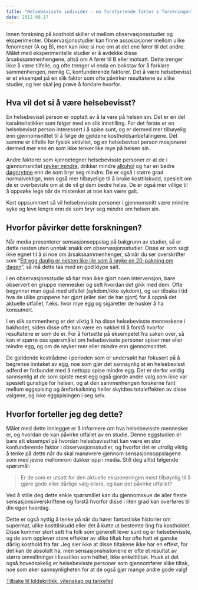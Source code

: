 ```yaml
---
title: "Helsebevisste individer - en forstyrrende faktor i forskningen?"
date: 2012.09.17
---
```


Innen forskning på kosthold skiller vi mellom observasjonsstudier og eksperimenter. Observasjonsstudier kan finne assosiasjoner mellom ulike fenomener (A og B), men kan ikke si noe om at det ene fører til det andre. Målet med eksperimentelle studier er å avdekke disse årsakssammenhengene, altså om A fører til B eller motsatt. Dette trenger ikke å være tilfelle, og ofte trenger vi enda en bokstav for å forklare sammenhengen, nemlig C, konfunderende faktorer. Det å være helsebevisst er et eksempel på en slik faktor som ofte påvirker resultatene av slike studier, og her skal jeg prøve å forklare hvorfor.

## Hva vil det si å være helsebevisst?

En helsebevisst person er opptatt av å ta vare på helsen sin. Det er en del karakteristikker som følger med en slik innstilling. For det første er en helsebevisst person interessert i å spise sunt, og er dermed mer tilbøyelig enn gjennomsnittet til å følge de gjeldene kostholdsanbefalingene. Det samme er tilfelle for fysisk aktivitet, og en helsebevisst person mosjonerer dermed mer enn en som ikke tenker like mye på helsen sin.

Andre faktorer som kjennetegner helsebevisste personer er at de i gjennomsnittet [røyker mindre](../stump-royken.qmd), drikker mindre [alkohol](../naeringsstoffer/alkohol.qmd) og har en bedre [døgnrytme](../sovn-overvekt.qmd) enn de som bryr seg mindre. De er også i større grad normalvektige, men også mer tilbøyelige til å bruke kosttilskudd, spesielt om de er overbeviste om at de vil gi dem bedre helse. De er også mer villige til å oppsøke lege når de mistenker at noe kan være galt.

Kort oppsummert så vil helsebevisste personer i gjennomsnitt være mindre syke og leve lengre enn de som bryr seg mindre om helsen sin.

## Hvorfor påvirker dette forskningen?

Når media presenterer sensasjonsoppslag på bakgrunn av studier, så er dette nesten uten unntak snakk om observasjonsstudier. Disse er som sagt ikke egnet til å si noe om årsakssammenhenger, så når du ser overskrifter som "[Ett egg daglig er nesten like ille som å røyke en 20-pakning om dagen](http://www.dagbladet.no/2012/08/17/nyheter/helse/forskning/23001062/)", så må dette tas med en god klype salt.

I en observasjonsstudie så har man ikke gjort noen intervensjon, bare observert en gruppe mennesker og sett hvordan det gikk med dem. Ofte begynner man også med utfallet (sykdom/ikke sykdom), og ser tilbake i tid hva de ulike gruppene har gjort (eller sier de har gjort) for å oppnå det aktuelle utfallet, f.eks. hvor mye egg og sigaretter de husker å ha konsumert.

I en slik sammenheng er det viktig å ha disse helsebevisste menneskene i bakhodet, siden disse ofte kan være en nøkkel til å forstå hvorfor resultatene er som de er. For å fortsette på eksempelet fra saken over, så kan vi spørre oss spørsmålet om helsebevisste personer spiser mer eller mindre egg, og om de røyker mer eller mindre enn gjennomsnittet.

De gjeldende kostrådene i perioden som er undersøkt har fokusert på å begrense inntaket av egg, noe som gjør det sannsynlig at en helsebevisst adferd er forbundet med å nettopp spise mindre egg. Det er derfor veldig sannsynlig at de som spiste mest egg også gjorde andre valg som ikke var spesielt gunstige for helsen, og at den sammenhengen forskerne fant mellom eggspising og åreforkalkning heller skyldtes totaleffekten av disse valgene, og ikke eggspisingen i seg selv.

## Hvorfor forteller jeg deg dette?

Målet med dette innlegget er å informere om hva helsebevisste mennesker er, og hvordan de kan påvirke utfallet av en studie. Denne eggstudien er bare ett eksempel på hvordan helsebevissthet kan være en stor konfunderende faktor i observasjonsstudier, og hvorfor det er utrolig viktig å tenke på dette når du skal manøvrere gjennom sensasjonsoppslagene som med jevne mellomrom dukker opp i media. Still deg alltid følgende spørsmål:

> Er de som er utsatt for den aktuelle eksponeringen mest tilbøyelig til å gjøre gode eller dårlige valg ellers, og kan det påvirke utfallet?

Ved å stille deg dette enkle spørsmålet kan du gjennomskue de aller fleste sensasjonsoverskriftene og forstå hvorfor disse i liten grad kan overføres til din egen hverdag.

Dette er også nyttig å tenke på når du hører fantastiske historier om supermat, ulike kosttilskudd eller det å kutte ut bestemte ting fra kostholdet. Disse kommer stort sett fra folk som generelt lever sunt og er helsebevisste, og de som opplever store effekter av slike tiltak har ofte hatt et ganske dårlig kosthold fra før. Jeg sier ikke at disse tiltakene ikke har en effekt, for det kan de absolutt ha, men sensasjonshistoriene er ofte et resultat av større omveltninger i livsstilen som helhet, ikke enkelttiltak. Husk at det også hovedsakelig er helsebevisste personer som gjennomfører slike tiltak, noe som øker sannsynligheten for at de også gjør mange andre gode valg!

[Tilbake til kildekritikk, vitenskap og tankefeil](../../kildekritikk.qmd)

